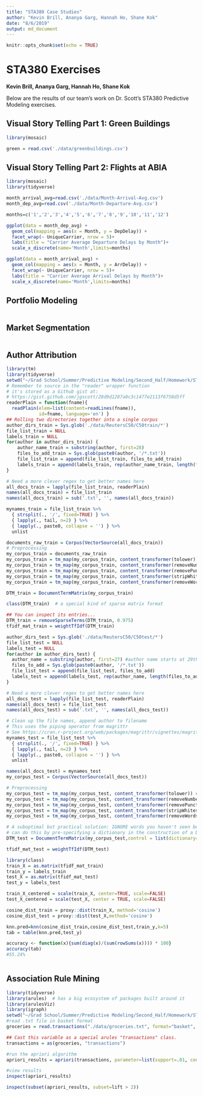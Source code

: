 ```yaml
---
title: "STA380 Case Studies"
author: "Kevin Brill, Ananya Garg, Hannah Ho, Shane Kok"
date: "8/6/2019"
output: md_document
---
```


```r
knitr::opts_chunk$set(echo = TRUE)
```
# STA380 Exercises

**Kevin Brill, Ananya Garg, Hannah Ho, Shane Kok**

Below are the results of our team's work on Dr. Scott's STA380 Predictive Modeling exercises.

## Visual Story Telling Part 1: Green Buildings

```r
library(mosaic)

green = read.csv('./data/greenbuildings.csv')
```
## Visual Story Telling Part 2: Flights at ABIA
```r
library(mosaic)
library(tidyverse)

month_arrival_avg=read.csv('./data/Month-Arrival-Avg.csv')
month_dep_avg=read.csv('./data/Month-Departure-Avg.csv')

months=c('1','2','3','4','5','6','7','8','9','10','11','12')

ggplot(data = month_dep_avg) + 
  geom_col(mapping = aes(x = Month, y = DepDelay)) + 
  facet_wrap(~ UniqueCarrier, nrow = 5)+
  labs(title = "Carrier Average Departure Delays by Month")+
  scale_x_discrete(name='Month',limits=months)

```

```r
ggplot(data = month_arrival_avg) + 
  geom_col(mapping = aes(x = Month, y = ArrDelay)) + 
  facet_wrap(~ UniqueCarrier, nrow = 5)+ 
  labs(title = "Carrier Average Arrival Delays by Month")+
  scale_x_discrete(name='Month',limits=months)

```

## Portfolio Modeling
```r

```
## Market Segmentation
```r

```
## Author Attribution
```r
library(tm)
library(tidyverse)
setwd("~/Grad School/Summer/Predictive Modeling/Second_Half/Homework/STA380_Case_Studies")
# Remember to source in the "reader" wrapper function
# it's stored as a Github gist at:
# https://gist.github.com/jgscott/28d9d1287a0c3c1477e2113f6758d5ff
readerPlain = function(fname){
  readPlain(elem=list(content=readLines(fname)), 
            id=fname, language='en') }
## Rolling two directories together into a single corpus
author_dirs_train = Sys.glob('./data/ReutersC50/C50train/*')
file_list_train = NULL
labels_train = NULL
for(author in author_dirs_train) {
	author_name_train = substring(author, first=28)
	files_to_add_train = Sys.glob(paste0(author, '/*.txt'))
	file_list_train = append(file_list_train, files_to_add_train)
	labels_train = append(labels_train, rep(author_name_train, length(files_to_add_train)))
}

# Need a more clever regex to get better names here
all_docs_train = lapply(file_list_train, readerPlain) 
names(all_docs_train) = file_list_train
names(all_docs_train) = sub('.txt', '', names(all_docs_train))

mynames_train = file_list_train %>%
  { strsplit(., '/', fixed=TRUE) } %>%
  { lapply(., tail, n=2) } %>%
  { lapply(., paste0, collapse = '') } %>%
  unlist

documents_raw_train = Corpus(VectorSource(all_docs_train))
# Preprocessing
my_corpus_train = documents_raw_train
my_corpus_train = tm_map(my_corpus_train, content_transformer(tolower)) # make everything lowercase
my_corpus_train = tm_map(my_corpus_train, content_transformer(removeNumbers)) # remove numbers
my_corpus_train = tm_map(my_corpus_train, content_transformer(removePunctuation)) # remove punctuation
my_corpus_train = tm_map(my_corpus_train, content_transformer(stripWhitespace)) ## remove excess white-space
my_corpus_train = tm_map(my_corpus_train, content_transformer(removeWords), stopwords("SMART"))

DTM_train = DocumentTermMatrix(my_corpus_train)

class(DTM_train)  # a special kind of sparse matrix format

## You can inspect its entries...
DTM_train = removeSparseTerms(DTM_train, 0.975)
tfidf_mat_train = weightTfIdf(DTM_train)
```

```r
author_dirs_test = Sys.glob('./data/ReutersC50/C50test/*')
file_list_test = NULL
labels_test = NULL
for(author in author_dirs_test) {
  author_name = substring(author, first=27) #author name starts at 29th char
  files_to_add = Sys.glob(paste0(author, '/*.txt'))
  file_list_test = append(file_list_test, files_to_add)
  labels_test = append(labels_test, rep(author_name, length(files_to_add)))
}

# Need a more clever regex to get better names here
all_docs_test = lapply(file_list_test, readerPlain) 
names(all_docs_test) = file_list_test
names(all_docs_test) = sub('.txt', '', names(all_docs_test))

# Clean up the file names, append author to filename
# This uses the piping operator from magrittr
# See https://cran.r-project.org/web/packages/magrittr/vignettes/magrittr.html
mynames_test = file_list_test %>%
  { strsplit(., '/', fixed=TRUE) } %>%
  { lapply(., tail, n=2) } %>%
  { lapply(., paste0, collapse = '') } %>%
  unlist

names(all_docs_test) = mynames_test 
my_corpus_test = Corpus(VectorSource(all_docs_test))

# Preprocessing
my_corpus_test = tm_map(my_corpus_test, content_transformer(tolower)) # make everything lowercase
my_corpus_test = tm_map(my_corpus_test, content_transformer(removeNumbers)) # remove numbers
my_corpus_test = tm_map(my_corpus_test, content_transformer(removePunctuation)) # remove punctuation
my_corpus_test = tm_map(my_corpus_test, content_transformer(stripWhitespace)) ## remove excess white-space
my_corpus_test = tm_map(my_corpus_test, content_transformer(removeWords), stopwords("SMART"))

# A suboptimal but practical solution: IGNORE words you haven't seen before
# can do this by pre-specifying a dictionary in the construction of a DTM
DTM_test = DocumentTermMatrix(my_corpus_test,control = list(dictionary=Terms(DTM_train)))

tfidf_mat_test = weightTfIdf(DTM_test)
```
```r
library(class)
train_X = as.matrix(tfidf_mat_train)
train_y = labels_train
test_X = as.matrix(tfidf_mat_test)
test_y = labels_test
```
```r
train_X_centered = scale(train_X, center=TRUE, scale=FALSE)
test_X_centered = scale(test_X, center = TRUE, scale=FALSE)


```
```r
cosine_dist_train = proxy::dist(train_X, method='cosine')
cosine_dist_test = proxy::dist(test_X,method='cosine')

knn.pred=knn(cosine_dist_train,cosine_dist_test,train_y,k=5) 
tab = table(knn.pred,test_y)

accuracy <- function(x){sum(diag(x)/(sum(rowSums(x)))) * 100}
accuracy(tab)
#55.24%
```
```r

```
## Association Rule Mining
```r
library(tidyverse)
library(arules)  # has a big ecosystem of packages built around it
library(arulesViz)
library(igraph)
setwd("~/Grad School/Summer/Predictive Modeling/Second_Half/Homework/STA380_Case_Studies")
#read .txt file in basket format
groceries = read.transactions("./data/groceries.txt", format="basket", sep=",")

## Cast this variable as a special arules "transactions" class.
transactions = as(groceries, "transactions")

#run the apriori algorithm
apriori_results = apriori(transactions, parameter=list(support=.01, confidence=.5, maxlen=3))

#view results
inspect(apriori_results)

inspect(subset(apriori_results, subset=lift > 2))
```

